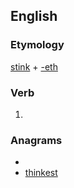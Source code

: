 ==English==

===Etymology===
[[stink]] + [[-eth]]

===Verb===
{{infl|en|verb form}}

# {{archaic third-person singular of|stink}}

===Anagrams===
* {{alphagram|ehiknstt}}
* [[thinkest#English|thinkest]]